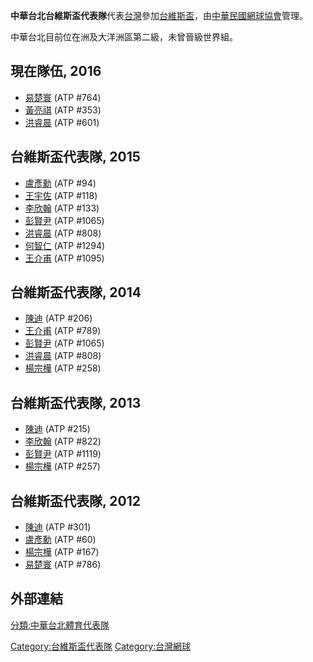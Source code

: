 {{DavisCupinfobox
| Name               = 中華台北
| Image              = Flag_of_Chinese_Taipei_for_Olympic_games.svg
| Nickname           = 
| Captain            = [[劉中興|劉中興]]
| Coach              = 
| ITF Rank           = 53 {{steady}} 0 (2021年3月8日)
| ITF max            = 
| ITF max date       = 
| ITF min            = 
| ITF min date       = 
| Colors             = 白色和藍色
| First year         = [[1972年台維斯盃|1972]]
| Years played       = 45
| Ties played        = 89 (41 - 48)
| WG played          = 0 (0 - 0)
| Titles             = 
| Runners-up         = 
| Best               = 
| Player wins        = [[王宇佐|王宇佐]] (24 - 13)
| Singles wins       = 王宇佐 (19 - 7)
| Doubles wins       = 連玉輝 (9 - 8)
| Best doubles       = 許晃榮 / [[許晃榮|許晃榮]] (5 - 8)
| Most ties          = [[陳迪|陳迪]] (24)
| Most years         = 陳迪 (15)

}}

'''中華台北台維斯盃代表隊'''代表[[台灣|台灣]]參加[[台維斯盃|台維斯盃]]，由[[中華民國網球協會|中華民國網球協會]]管理。

中華台北目前位在洲及大洋洲區第二級，未曾晉級世界組。

==現在隊伍, 2016==

* [[易楚寰|易楚寰]] (ATP #764)
* [[黃亮祺|黃亮祺]] (ATP #353)
* [[洪睿晨|洪睿晨]] (ATP #601)

==台維斯盃代表隊, 2015==

* [[盧彥勳|盧彥勳]] (ATP #94)
* [[王宇佐|王宇佐]] (ATP #118)
* [[李欣翰|李欣翰]] (ATP #133)
* [[彭賢尹|彭賢尹]] (ATP #1065)
* [[洪睿晨|洪睿晨]] (ATP #808)
* [[何智仁|何智仁]] (ATP #1294)
* [[王介甫|王介甫]] (ATP #1095)

==台維斯盃代表隊, 2014==

* [[陳迪_(網球運動員)|陳迪]] (ATP #206)
* [[王介甫|王介甫]] (ATP #789)
* [[彭賢尹|彭賢尹]] (ATP #1065)
* [[洪睿晨|洪睿晨]] (ATP #808)
* [[楊宗樺|楊宗樺]] (ATP #258)

==台維斯盃代表隊, 2013==
* [[陳迪_(網球運動員)|陳迪]] (ATP #215)
* [[李欣翰|李欣翰]] (ATP #822)
* [[彭賢尹|彭賢尹]] (ATP #1119)
* [[楊宗樺|楊宗樺]] (ATP #257)

==台維斯盃代表隊, 2012==

* [[陳迪_(網球運動員)|陳迪]] (ATP #301)
* [[盧彥勳|盧彥勳]] (ATP #60)
* [[楊宗樺|楊宗樺]] (ATP #167)	
* [[易楚寰|易楚寰]] (ATP #786)


==外部連結==
{{DavisCupteamlink|code=TPE}}

{{台灣體育國家隊}}
[[Category:台維斯盃代表隊|Category:台維斯盃代表隊]]
[[Category:台灣網球|Category:台灣網球]]
[[分類:中華台北體育代表隊|分類:中華台北體育代表隊]]